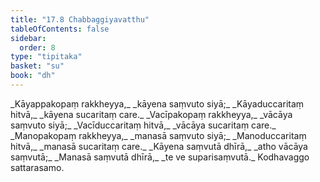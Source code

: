 ```yaml
---
title: "17.8 Chabbaggiyavatthu"
tableOfContents: false
sidebar:
  order: 8
type: "tipitaka"
basket: "su"
book: "dh"
---
```



<DynamicBreadcrumb />

<Division number="231" book="dh">

<Paragraph number="250" type="verses" book="dh">
_Kāyappakopaṃ rakkheyya,_  
_kāyena saṃvuto siyā;_  
_Kāyaduccaritaṃ hitvā,_  
_kāyena sucaritaṃ care._  

</Paragraph>

</Division>
<Division number="232" book="dh">

<Paragraph number="251" type="verses" book="dh">
_Vacīpakopaṃ rakkheyya,_  
_vācāya saṃvuto siyā;_  
_Vacīduccaritaṃ hitvā,_  
_vācāya sucaritaṃ care._  

</Paragraph>

</Division>
<Division number="233" book="dh">

<Paragraph number="252" type="verses" book="dh">
_Manopakopaṃ rakkheyya,_  
_manasā saṃvuto siyā;_  
_Manoduccaritaṃ hitvā,_  
_manasā sucaritaṃ care._  

</Paragraph>

</Division>
<Division number="234" book="dh">

<Paragraph number="253" type="verses" book="dh">
_Kāyena saṃvutā dhīrā,_  
_atho vācāya saṃvutā;_  
_Manasā saṃvutā dhīrā,_  
_te ve suparisaṃvutā._  


</Paragraph>
</Division>

<Paragraph number="254" type="center" book="dh">
Kodhavaggo sattarasamo.
</Paragraph>